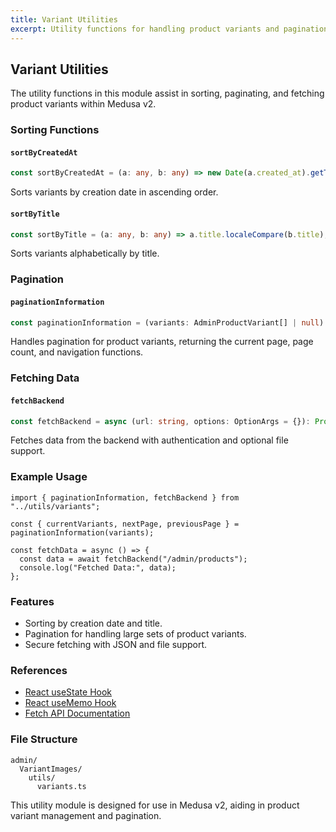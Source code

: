 ```yaml
---
title: Variant Utilities
excerpt: Utility functions for handling product variants and pagination in Medusa v2.
---
```


## Variant Utilities

The utility functions in this module assist in sorting, paginating, and fetching product variants within Medusa v2.

### Sorting Functions

#### `sortByCreatedAt`

```ts
const sortByCreatedAt = (a: any, b: any) => new Date(a.created_at).getTime() - new Date(b.created_at).getTime();
```

Sorts variants by creation date in ascending order.

#### `sortByTitle`

```ts
const sortByTitle = (a: any, b: any) => a.title.localeCompare(b.title);
```

Sorts variants alphabetically by title.

### Pagination

#### `paginationInformation`

```ts
const paginationInformation = (variants: AdminProductVariant[] | null) => PaginationObject;
```

Handles pagination for product variants, returning the current page, page count, and navigation functions.

### Fetching Data

#### `fetchBackend`

```ts
const fetchBackend = async (url: string, options: OptionArgs = {}): Promise<any>;
```

Fetches data from the backend with authentication and optional file support.

### Example Usage

```tsx copy
import { paginationInformation, fetchBackend } from "../utils/variants";

const { currentVariants, nextPage, previousPage } = paginationInformation(variants);

const fetchData = async () => {
  const data = await fetchBackend("/admin/products");
  console.log("Fetched Data:", data);
};
```

### Features

- Sorting by creation date and title.
- Pagination for handling large sets of product variants.
- Secure fetching with JSON and file support.

### References

- [React useState Hook](https://react.dev/reference/react/useState)
- [React useMemo Hook](https://react.dev/reference/react/useMemo)
- [Fetch API Documentation](https://developer.mozilla.org/en-US/docs/Web/API/Fetch_API)

### File Structure

```
admin/
  VariantImages/
    utils/
      variants.ts
```

This utility module is designed for use in Medusa v2, aiding in product variant management and pagination.
